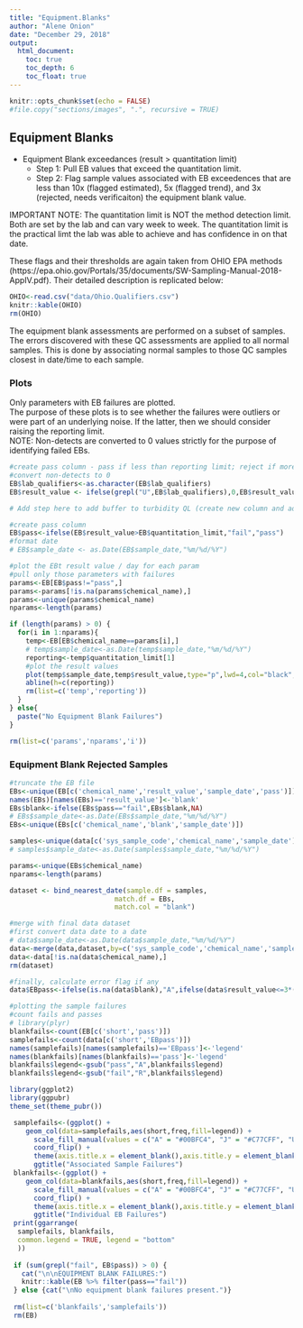 ```yaml
---
title: "Equipment.Blanks"
author: "Alene Onion"
date: "December 29, 2018"
output:
  html_document:
    toc: true
    toc_depth: 6
    toc_float: true
---
```


```r
knitr::opts_chunk$set(echo = FALSE)
#file.copy("sections/images", ".", recursive = TRUE)
```


## Equipment Blanks

* Equipment Blank exceedances  (result > quantitation limit)  
    + Step 1: Pull EB values that exceed the quantitation limit.
    + Step 2: Flag sample values associated with EB exceedences that are less than 10x (flagged estimated), 5x (flagged trend), and 3x (rejected, needs verificaiton) the equipment blank value.   

IMPORTANT NOTE: The quantitation limit is NOT the method detection limit. Both are set by the lab and can vary week to week. The quantitation limit is the practical limt the lab was able to achieve and has confidence in on that date.       

These flags and their thresholds are again taken from OHIO EPA methods (https://epa.ohio.gov/Portals/35/documents/SW-Sampling-Manual-2018-AppIV.pdf). Their detailed description is replicated below:  
```r
OHIO<-read.csv("data/Ohio.Qualifiers.csv")
knitr::kable(OHIO)
rm(OHIO)
```

The equipment blank assessments are performed on a subset of samples. The errors discovered with these QC assessments are applied to all normal samples. This is done by associating normal samples to those QC samples closest in date/time to each sample. 

### Plots    
Only parameters with EB failures are plotted.  
The purpose of these plots is to see whether the failures were outliers or were part of an underlying noise. If the latter, then we should consider raising the reporting limit.  
NOTE: Non-detects are converted to 0 values strictly for the purpose of identifying failed EBs.

```r
#create pass column - pass if less than reporting limit; reject if more than reporting limit
#convert non-detects to 0
EB$lab_qualifiers<-as.character(EB$lab_qualifiers)
EB$result_value <- ifelse(grepl("U",EB$lab_qualifiers),0,EB$result_value)

# Add step here to add buffer to turbidity QL (create new column and add 0.1 to only turbidity?)

#create pass column
EB$pass<-ifelse(EB$result_value>EB$quantitation_limit,"fail","pass")
#format date
# EB$sample_date <- as.Date(EB$sample_date,"%m/%d/%Y")
```

```r
#plot the EBt result value / day for each param 
#pull only those parameters with failures
params<-EB[EB$pass!="pass",]
params<-params[!is.na(params$chemical_name),]
params<-unique(params$chemical_name)
nparams<-length(params)

if (length(params) > 0) {
  for(i in 1:nparams){
    temp<-EB[EB$chemical_name==params[i],]
    # temp$sample_date<-as.Date(temp$sample_date,"%m/%d/%Y")
    reporting<-temp$quantitation_limit[1]
    #plot the result values
    plot(temp$sample_date,temp$result_value,type="p",lwd=4,col="black",main=params[i],xlab="date",ylab="equipment blank result value")
    abline(h=c(reporting))
    rm(list=c('temp','reporting'))
  }
} else{
  paste("No Equipment Blank Failures")
}

rm(list=c('params','nparams','i'))
```

### Equipment Blank Rejected Samples
```r
#truncate the EB file
EBs<-unique(EB[c('chemical_name','result_value','sample_date','pass')])
names(EBs)[names(EBs)=='result_value']<-'blank'
EBs$blank<-ifelse(EBs$pass=="fail",EBs$blank,NA)
# EBs$sample_date<-as.Date(EBs$sample_date,"%m/%d/%Y")
EBs<-unique(EBs[c('chemical_name','blank','sample_date')])

samples<-unique(data[c('sys_sample_code','chemical_name','sample_date')])
# samples$sample_date<-as.Date(samples$sample_date,"%m/%d/%Y")

params<-unique(EBs$chemical_name)
nparams<-length(params)

dataset <- bind_nearest_date(sample.df = samples,
                          match.df = EBs,
                          match.col = "blank")

#merge with final data dataset
#first convert data date to a date
# data$sample_date<-as.Date(data$sample_date,"%m/%d/%Y")
data<-merge(data,dataset,by=c('sys_sample_code','chemical_name','sample_date'),all=TRUE)
data<-data[!is.na(data$chemical_name),]
rm(dataset)

#finally, calculate error flag if any
data$EBpass<-ifelse(is.na(data$blank),"A",ifelse(data$result_value<=3*(data$blank),"R",ifelse(data$result_value<=5*(data$blank),"T",ifelse(data$result_value<=10*(data$blank),"J","A"))))
```

```r
#plotting the sample failures
#count fails and passes
# library(plyr)
blankfails<-count(EB[c('short','pass')])
samplefails<-count(data[c('short','EBpass')])
names(samplefails)[names(samplefails)=='EBpass']<-'legend'
names(blankfails)[names(blankfails)=='pass']<-'legend'
blankfails$legend<-gsub("pass","A",blankfails$legend)
blankfails$legend<-gsub("fail","R",blankfails$legend)

library(ggplot2)
library(ggpubr)
theme_set(theme_pubr())

 samplefails<-(ggplot() +
    geom_col(data=samplefails,aes(short,freq,fill=legend)) +
      scale_fill_manual(values = c("A" = "#00BFC4", "J" = "#C77CFF", "U" = "gray", "R" = "#F8766D", "T" = "#7CAE00")) +
      coord_flip() +
      theme(axis.title.x = element_blank(),axis.title.y = element_blank())) +
      ggtitle("Associated Sample Failures")
 blankfails<-(ggplot() +
    geom_col(data=blankfails,aes(short,freq,fill=legend)) +
      scale_fill_manual(values = c("A" = "#00BFC4", "J" = "#C77CFF", "U" = "gray", "R" = "#F8766D", "T" = "#7CAE00")) +
      coord_flip() +
      theme(axis.title.x = element_blank(),axis.title.y = element_blank())) +
      ggtitle("Individual EB Failures")
 print(ggarrange(
  samplefails, blankfails,
  common.legend = TRUE, legend = "bottom"
  ))
 
 if (sum(grepl("fail", EB$pass)) > 0) {
   cat("\n\nEQUIPMENT BLANK FAILURES:")
   knitr::kable(EB %>% filter(pass=="fail"))
 } else {cat("\nNo equipment blank failures present.")}
 
 rm(list=c('blankfails','samplefails'))
 rm(EB)
```